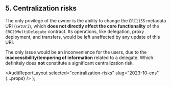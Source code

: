 
## 5. Centralization risks

The only privilege of the owner is the ability to change the `ERC1155` metadata URI (`setUri`), which **does not directly affect the core functionality** of the `ERC20MultiDelegate` contract. Its operations, like delegation, proxy deployment, and transfers, would be left unaffected by any update of this URI.

The only issue would be an inconvenience for the users, due to the **inaccessibility/tempering of information** related to a delegate. Which definitely does **not** constitute a significant centralization risk.

  <AuditReportLayout selected="centralization-risks" slug="2023-10-ens" {...props} />
);
